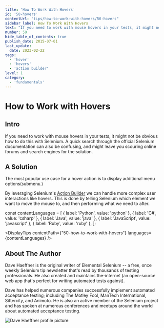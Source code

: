 ```yaml
---
title: 'How To Work With Hovers'
id: '50-hovers'
contentUrl: "tips/how-to-work-with-hovers/50-hovers"
sidebar_label: How To Work With Hovers
text: "If you need to work with mouse hovers in your tests, it might not be obvious how to do this with Selenium. A quick search through the official Selenium documentation can also be confusing, and might leave you scouring online forums and search engines for the solution."
number: 50
hide_table_of_contents: true
publish_date: 2015-07-01
last_update:
  date: 2023-02-22
tags:
  - 'hover'
  - 'hovers'
  - 'action builder'
level: 1
category:
  - 'fundamentals'
---
```


# How to Work with Hovers

## Intro

If you need to work with mouse hovers in your tests, it might not be obvious how to do this with Selenium. A quick
search through the official Selenium documentation can also be confusing, and might leave you scouring online forums
and search engines for the solution.

## A Solution

The most popular use case for a hover action is to display additional menu options(submenu.)

By leveraging Selenium's [Action Builder](http://seleniumhq.github.io/selenium/docs/api/dotnet/html/T_OpenQA_Selenium_Interactions_Actions.htm) we can handle more complex user interactions like hovers. This is
done by telling Selenium which element we want to move the mouse to, and then performing what we need to after.


const contentLanguages = [
    { label: 'Python', value: 'python' },
    { label: 'C#', value: 'csharp' },
    { label: 'Java', value: 'java' },
    { label: 'JavaScript', value: 'javascript' },
    { label: 'Ruby', value: 'ruby' },
];

<DisplayTips contentPath={"50-how-to-work-with-hovers"} languages={contentLanguages} />


## About The Author

Dave Haeffner is the original writer of Elemental Selenium -- a free, once weekly Selenium tip newsletter that's read
by thousands of testing professionals. He also created and maintains the-internet (an open-source web app that's
perfect for writing automated tests against).

Dave has helped numerous companies successfully implement automated acceptance testing; including The Motley Fool,
ManTech International, Sittercity, and Animoto. He is also an active member of the Selenium project and has spoken
at numerous conferences and meetups around the world about automated acceptance testing.

![Dave Haeffner profile picture](/img/authors/dave-haeffner.jpeg#author-img 'a title')

